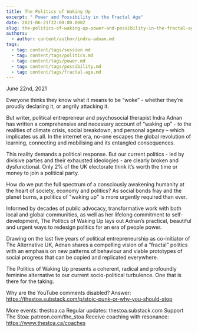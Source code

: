 ```yaml
---
title: The Politics of Waking Up
excerpt: " Power and Possibility in the Fractal Age"
date: 2021-06-21T22:00:00.000Z
slug: the-politics-of-waking-up-power-and-possibility-in-the-fractal-age
authors:
  - author: content/author/indra-adnan.md
tags:
  - tag: content/tags/session.md
  - tag: content/tags/politics.md
  - tag: content/tags/power.md
  - tag: content/tags/possibility.md
  - tag: content/tags/fractal-age.md
---
```


June 22nd, 2021

Everyone thinks they know what it means to be “woke” - whether they’re proudly declaring it, or angrily attacking it.

But writer, political entrepreneur and psychosocial therapist Indra Adnan has written a comprehensive and necessary account of “waking up” - to the realities of climate crisis, social breakdown, and personal agency – which implicates us all. In the internet era, no-one escapes the global revolution of learning, connecting and mobilising and its entangled consequences.

This reality demands a political response. But our current politics - led by divisive parties and their exhausted ideologies - are clearly broken and dysfunctional. Only 2% of the UK electorate think it’s worth the time or money to join a political party.

How do we put the full spectrum of a consciously awakening humanity at the heart of society, economy and politics? As social bonds fray and the planet burns, a politics of "waking up" is more urgently required than ever.

Informed by decades of public advocacy, transformative work with both local and global communities, as well as her lifelong commitment to self-development, The Politics of Waking Up lays out Adnan’s practical, beautiful and urgent ways to redesign politics for an era of people power.

Drawing on the last five years of political entrepreneurship as co-initiator of The Alternative UK, Adnan shares a compelling vision of a “fractal” politics with an emphasis on new patterns of behaviour and viable prototypes of social progress that can be copied and replicated everywhere.

The Politics of Waking Up presents a coherent, radical and profoundly feminine alternative to our current socio-political turbulence. One that is there for the taking.

Why are the YouTube comments disabled? Answer: https://thestoa.substack.com/p/stoic-punk-or-why-you-should-stop

More events: thestoa.ca
Regular updates: thestoa.substack.com
Support The Stoa: patreon.com/the_stoa
Receive coaching with resonance: https://www.thestoa.ca/coaches
